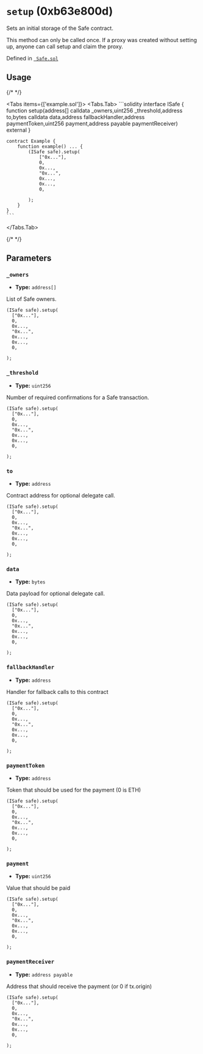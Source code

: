 



# `setup` (0xb63e800d)



Sets an initial storage of the Safe contract.

This method can only be called once.
If a proxy was created without setting up, anyone can call setup and claim the proxy.




Defined in [` Safe.sol`](https://github.com/safe-global/safe-smart-account/tree/v1.4.1/contracts/Safe.sol#L95)


## Usage

{/* <!-- vale off --> */}

<Tabs items={['example.sol']}>
  <Tabs.Tab>
    ```solidity
    interface ISafe {
        function setup(address[] calldata _owners,uint256 _threshold,address to,bytes calldata data,address fallbackHandler,address paymentToken,uint256 payment,address payable paymentReceiver) external
    }

    contract Example {
        function example() ... {
            (ISafe safe).setup(
                ["0x..."],
                0,
                0x...,
                "0x...",
                0x...,
                0x...,
                0,
                
            );
        }
    }
    ```
  </Tabs.Tab>
</Tabs>

{/* <!-- vale on --> */}



## Parameters

### `_owners`

  - **Type:** `address[]`

  List of Safe owners.

  ```solidity focus=2
  (ISafe safe).setup(
    ["0x..."],
    0,
    0x...,
    "0x...",
    0x...,
    0x...,
    0,
    
  );
  ```


### `_threshold`

  - **Type:** `uint256`

  Number of required confirmations for a Safe transaction.

  ```solidity focus=3
  (ISafe safe).setup(
    ["0x..."],
    0,
    0x...,
    "0x...",
    0x...,
    0x...,
    0,
    
  );
  ```


### `to`

  - **Type:** `address`

  Contract address for optional delegate call.

  ```solidity focus=4
  (ISafe safe).setup(
    ["0x..."],
    0,
    0x...,
    "0x...",
    0x...,
    0x...,
    0,
    
  );
  ```


### `data`

  - **Type:** `bytes`

  Data payload for optional delegate call.

  ```solidity focus=5
  (ISafe safe).setup(
    ["0x..."],
    0,
    0x...,
    "0x...",
    0x...,
    0x...,
    0,
    
  );
  ```


### `fallbackHandler`

  - **Type:** `address`

  Handler for fallback calls to this contract

  ```solidity focus=6
  (ISafe safe).setup(
    ["0x..."],
    0,
    0x...,
    "0x...",
    0x...,
    0x...,
    0,
    
  );
  ```


### `paymentToken`

  - **Type:** `address`

  Token that should be used for the payment (0 is ETH)

  ```solidity focus=7
  (ISafe safe).setup(
    ["0x..."],
    0,
    0x...,
    "0x...",
    0x...,
    0x...,
    0,
    
  );
  ```


### `payment`

  - **Type:** `uint256`

  Value that should be paid

  ```solidity focus=8
  (ISafe safe).setup(
    ["0x..."],
    0,
    0x...,
    "0x...",
    0x...,
    0x...,
    0,
    
  );
  ```


### `paymentReceiver`

  - **Type:** `address payable`

  Address that should receive the payment (or 0 if tx.origin)

  ```solidity focus=9
  (ISafe safe).setup(
    ["0x..."],
    0,
    0x...,
    "0x...",
    0x...,
    0x...,
    0,
    
  );
  ```





